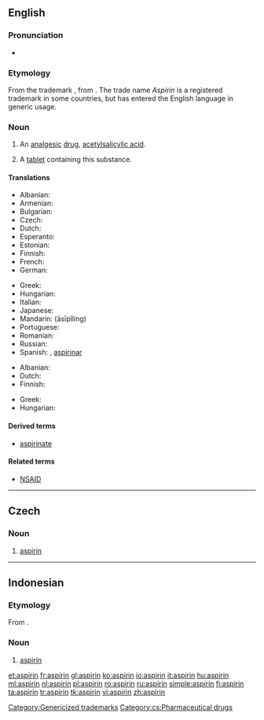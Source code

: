 {{wikipedia}}
{{also|Aspirin}}
==English==

===Pronunciation===
* {{IPA|/ˈæspɻɪn/}}

===Etymology===
From the {{etyl|de}} trademark {{term|Aspirin|lang=de}}, from {{term|Acetylirte Spirsäure||acetylated spiræic acid|lang=de}}. The trade name ''Aspirin'' is a registered trademark in some countries, but has entered the English language in generic usage.

===Noun===
{{en-noun|aspirins|-}}

# {{uncountable|pharmaceutical drug}} An [[analgesic]] [[drug]], [[acetylsalicylic acid]].
# {{countable}} A [[tablet]] containing this substance.

====Translations====
{{trans-top|analgesic drug}}
* Albanian: {{t+|sq|aspirinë|xs=Albanian}}
* Armenian: {{t|hy|ասպիրին}}
* Bulgarian: {{t|bg|аспирин|m}}
* Czech: {{t-|cs|aspirin|m}}
* Dutch: {{t+|nl|aspirine}}
* Esperanto: {{t-|eo|aspirino|xs=Esperanto}}
* Estonian: {{t-|et|aspiriin}}
* Finnish: {{t+|fi|aspiriini}}
* French: {{t+|fr|aspirine|f}}
* German: {{t+|de|Aspirin|n}}
{{trans-mid}}
* Greek: {{t+|el|ασπιρίνη|f|tr=aspirini}}
* Hungarian: {{t-|hu|aszpirin}}
* Italian: {{t+|it|aspirina|f}}
* Japanese: {{t|ja|アスピリン|tr=asupirin}}
* Mandarin: {{zh-ts|阿斯匹靈|阿斯匹灵}} (āsīpǐlíng)
* Portuguese: {{t-|pt|aspirina|f}}
* Romanian: {{t+|ro|aspirină|f}}
* Russian: {{t+|ru|аспирин|tr=aspirin}}
* Spanish: {{t+|es|aspirina|f}}, [[aspirinar]] {{f}}
{{trans-bottom}}

{{trans-top|tablet containing acetylsalicylic acid}}
* Albanian: {{t+|sq|aspirinë|xs=Albanian}}
* Dutch: {{t-|nl|aspirientje|n}}
* Finnish: {{t+|fi|aspiriini}}
{{trans-mid}}
* Greek: {{t+|el|ασπιρίνη|f|tr=aspirini}}
* Hungarian: {{t-|hu|aszpirin}}
{{trans-bottom}}

====Derived terms====
* [[aspirinate]]

====Related terms====
* [[NSAID]]

[[Category:Genericized trademarks]]

----

==Czech==

===Noun===
{{cs-noun|g=m}}

# [[#English|aspirin]]

[[Category:cs:Pharmaceutical drugs]]

----

==Indonesian==

===Etymology===
From {{etyl|nl|id}} {{term|aspirine|lang=nl}}.

===Noun===
{{infl|id|noun}}

# [[#English|aspirin]]

[[et:aspirin]]
[[fr:aspirin]]
[[gl:aspirin]]
[[ko:aspirin]]
[[io:aspirin]]
[[it:aspirin]]
[[hu:aspirin]]
[[ml:aspirin]]
[[nl:aspirin]]
[[pl:aspirin]]
[[ro:aspirin]]
[[ru:aspirin]]
[[simple:aspirin]]
[[fi:aspirin]]
[[ta:aspirin]]
[[tr:aspirin]]
[[tk:aspirin]]
[[vi:aspirin]]
[[zh:aspirin]]